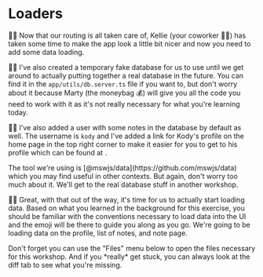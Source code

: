 # Loaders

👨‍💼 Now that our routing is all taken care of, Kellie (your coworker 🧝‍♂️) has
taken some time to make the app look a little bit nicer and now you need to add
some data loading.

🧝‍♂️ I've also created a temporary fake database for us to use until we get around
to actually putting together a real database in the future. You can find it in
the `app/utils/db.server.ts` file if you want to, but don't worry about it
because Marty (the moneybag 💰) will give you all the code you need to work with
it as it's not really necessary for what you're learning today.

🧝‍♂️ I've also added a user with some notes in the database by default as well.
The username is `kody` and I've added a link for Kody's profile on the home page
in the top right corner to make it easier for you to get to his profile which
can be found at <LinkToApp to="/users/kody" />.

<callout-muted class="aside">
	The tool we're using is [@mswjs/data](https://github.com/mswjs/data) which you
	may find useful in other contexts. But again, don't worry too much about it.
	We'll get to the real database stuff in another workshop.
</callout-muted>

👨‍💼 Great, with that out of the way, it's time for us to actually start loading
data. Based on what you learned in the background for this exercise, you should
be familiar with the conventions necessary to load data into the UI and the
emoji will be there to guide you along as you go. We're going to be loading data
on the profile, list of notes, and note page.

<callout-success>
	Don't forget you can use the "Files" menu below to open the files necessary
	for this workshop.
</callout-success>

<callout-muted class="aside">
	And if you *really* get stuck, you can always look at the diff tab to see what
	you're missing.
</callout-muted>
